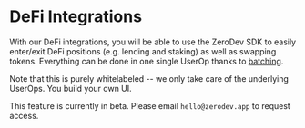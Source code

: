 # DeFi Integrations

With our DeFi integrations, you will be able to use the ZeroDev SDK to easily enter/exit DeFi positions (e.g. lending and staking) as well as swapping tokens.  Everything can be done in one single UserOp thanks to [batching](/sdk/core-api/batch-transactions).

Note that this is purely whitelabeled -- we only take care of the underlying UserOps.  You build your own UI.

This feature is currently in beta.  Please email `hello@zerodev.app` to request access.
